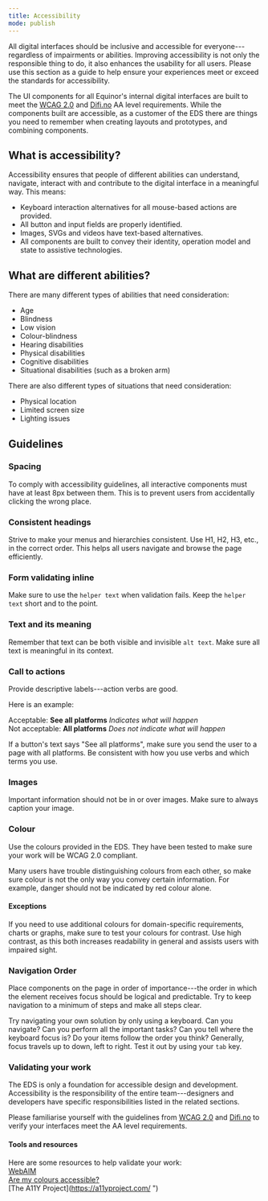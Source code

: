 ```yaml
---
title: Accessibility
mode: publish
---
```



All digital interfaces should be inclusive and accessible for everyone---regardless of impairments or abilities. 
Improving accessibility is not only the responsible thing to do, it also enhances the usability for all users. 
Please use this section as a guide to help ensure your experiences meet or exceed the standards for accessibility. 

The UI components for all Equinor's internal digital interfaces are built to meet the [WCAG 2.0](https://www.w3.org/TR/WCAG20/ "Web Content Accessibility Guidelines 2.0") and [Difi.no](https://uu.difi.no "Direktoratet for forvaltning og ikt") AA level requirements. While the components built are accessible, as a customer of the EDS there are things you need to remember when creating layouts and prototypes, and combining components. 


## What is accessibility?

Accessibility ensures that people of different abilities can understand, navigate, interact with and contribute to the digital interface in a meaningful way. 
This means: 
* Keyboard interaction alternatives for all mouse-based actions are provided. 
* All button and input fields are properly identified. 
* Images, SVGs and videos have text-based alternatives. 
* All components are built to convey their identity, operation model and state to assistive technologies. 


## What are different abilities?

There are many different types of abilities that need consideration: 

* Age  
* Blindness
* Low vision 
* Colour-blindness 
* Hearing disabilities
* Physical disabilities
* Cognitive disabilities
* Situational disabilities (such as a broken arm)

There are also different types of situations that need consideration: 

* Physical location
* Limited screen size 
* Lighting issues


## Guidelines


### Spacing

To comply with accessibility guidelines, all interactive components must have at least 8px between them. This is to prevent users from accidentally clicking the wrong place.


### Consistent headings

Strive to make your menus and hierarchies consistent. 
Use H1, H2, H3, etc., in the correct order. This helps all users navigate and browse the page efficiently.


### Form validating inline

Make sure to use the `helper text` when validation fails. Keep the `helper text` short and to the point.  


### Text and its meaning

Remember that text can be both visible and invisible `alt text`. 
Make sure all text is meaningful in its context.


### Call to actions

Provide descriptive labels---action verbs are good. 

Here is an example: 

Acceptable: **See all platforms** _Indicates what will happen_  
Not acceptable: **All platforms** _Does not indicate what will happen_  

If a button's text says "See all platforms", make sure you send the user to a page with all platforms. 
Be consistent with how you use verbs and which terms you use. 


### Images

Important information should not be in or over images. 
Make sure to always caption your image. 


### Colour

Use the colours provided in the EDS. They have been tested to make sure your work will be WCAG 2.0 compliant.

Many users have trouble distinguishing colours from each other, so make sure colour is not the only way you convey certain information. 
For example, danger should not be indicated by red colour alone.

#### Exceptions  
If you need to use additional colours for domain-specific requirements, charts or graphs, make sure to test your colours for contrast. 
Use high contrast, as this both increases readability in general and assists users with impaired sight. 


### Navigation Order 

Place components on the page in order of importance---the order in which the element receives focus should be logical and predictable. Try to keep navigation to a minimum of steps and make all steps clear.

Try navigating your own solution by only using a keyboard. Can you navigate? Can you perform all the important tasks? Can you tell where the keyboard focus is? 
Do your items follow the order you think? Generally, focus travels up to down, left to right. Test it out by using your `tab` key.


### Validating your work

The EDS is only a foundation for accessible design and development. 
Accessibility is the responsibility of the entire team---designers and developers have specific responsibilities listed in the related sections. 

Please familiarise yourself with the guidelines from [WCAG 2.0](https://www.w3.org/TR/WCAG20/ "Web Content Accessibility Guidelines") and [Difi.no](https://uu.difi.no "Direktoratet for forvaltning og IKT") to verify your interfaces meet the AA level requirements. 

#### Tools and resources

Here are some resources to help validate your work:  
[WebAIM](https://webaim.org/ "Web accessibility in mind")   
[Are my colours accessible?](https://www.aremycoloursaccessible.com/)   
[The A11Y Project](https://a11yproject.com/ ") 
